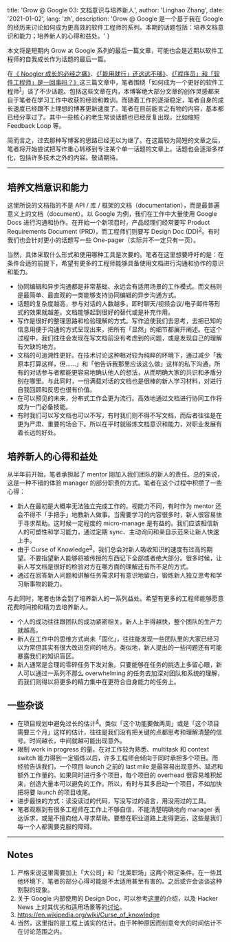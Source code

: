 
  title: 'Grow @ Google 03: 文档意识与培养新人',
  author: 'Linghao Zhang',
  date: '2021-01-02',
  lang: 'zh',
  description: 'Grow @ Google 是一个基于我在 Google 的经历来讨论如何成为更高效的软件工程师的系列。本期的话题包括：培养文档意识和能力；培养新人的心得和益处。'
}


<!-- content start here -->

本文将是短期内 Grow at Google 系列的最后一篇文章，可能也会是近期以软件工程师的自我成长作为话题的最后一篇。

在[《 Noogler 成长的必经之痛》](https://linghao.io/posts/grow-at-google-01)、[《「能用就行」还远远不够》](https://linghao.io/posts/grow-at-google-02)、[《「程序员」和「软件工程师」是一回事吗？》](https://linghao.io/posts/programming-vs-software-engineering)这三篇文章中，笔者围绕「如何成为一个更好的软件工程师<sup>[1](#notes)</sup>」谈了不少话题。包括这些文章在内，本博客绝大部分文章的创作灵感都来自于笔者在学习工作中收获的经验和教训。而随着工作的逐渐稳定，笔者自身的成长速度已经跟不上理想的博客更新速度了。笔者在目前能言之有物的内容，基本都已经分享过了。其中一些核心的老生常谈话题也已经反复出现，比如缩短 Feedback Loop 等。

简而言之，过去那种写博客的思路已经无以为继了。在这篇较为简短的文章之后，笔者将开始尝试把写作重心转移到专注某个单一话题的文章上。话题也会逐渐多样化，包括许多技术之外的内容。敬请期待。

---

## 培养文档意识和能力

这里所说的文档指的不是 API / 库 / 框架的文档（documentation），而是最普遍意义上的文档（document）。以 Google 为例，我们在工作中大量使用 Google Docs 进行沟通和协作。在开始一个新项目时，产品经理们经常要写 Product Requirements Document (PRD)，而工程师们则要写 Design Doc (DD)<sup>[2](#notes)</sup>。有时我们也会针对更小的话题写一些 One-pager（实际并不一定只有一页）。

当然，具体采取什么形式和使用哪种工具是次要的。笔者在这里想要呼吁的是：在条件合适的前提下，希望有更多的工程师能够具备使用文档进行沟通和协作的意识和能力。

- 协同编辑和异步沟通都是非常基础、永远会有适用场景的工作模式。而文档则是最简单、最直观的一类能够支持协同编辑的异步沟通方式。
- 话题的复杂度越高，参与对话的人数越多，即时聊天/视频会议/电子邮件等形式的效果就越差。文档能够起到很好的替代或是补充作用。
- 写作是很好的整理思路和检验理解的方式。写作迫使我们去思考，去把已知的信息用便于沟通的方式呈现出来，把所有「显然」的细节都展开阐述。在这个过程中，我们往往会发现在写文档前没有考虑到的问题，或是发现自己的理解有欠缺的地方。
- 文档的可追溯性更好。在技术讨论这种相对较为纯粹的环境下，通过减少「我原本打算这样，但……」和「他告诉我那里应该这么做」这样的私下沟通，所有的对话参与者都能更容易地确认他人的想法，从而明确大家的共识和矛盾分别在哪里。与此同时，一份满载对话的文档也是很棒的新人学习材料，对进行自我回顾和反思也很有价值。
- 在可以预见的未来，分布式工作会更为流行。高效地通过文档进行协同工作将成为一门必备技能。
- 有时我们可以写文档也可以不写，有时我们则不得不写文档，而后者往往是在更为严肃、重要的场合下。所以在平时就锻炼文档意识和能力，对职业发展有着长远的好处。

## 培养新人的心得和益处

从半年前开始，笔者承担起了 mentor 刚加入我们团队的新人的责任。总的来说，这是一种不错的体验 manager 的部分职责的方式。笔者在这个过程中积攒了一些心得：

- 新人在最初是大概率无法独立完成工作的。视能力不同，有时作为 mentor 还会不得不「手把手」地教新人做事。当需要学习的内容很多时，新人很容易怯于寻求帮助。这时候一定程度的 micro-manage 是有益的。我们应该相信新人的可塑性和学习能力，通过定期 sync、主动询问和亲自示范来让新人快速上手。
- 由于 Curse of Knowledge<sup>[3](#notes)</sup>，我们总会对新人吸收知识的速度有过高的期望。不要指望新人能够将被传授的东西记下全部或者绝大部分。很多时候，让新人写文档是很好的检验对方在哪方面的理解还有所不足的方式。
- 通过在回答新人问题和讲解任务需求时有意识地留白，锻炼新人独立思考和学习新事物的能力。

与此同时，笔者也体会到了培养新人的一系列益处。希望有更多的工程师能够愿意花费时间按和精力去培养新人。

- 个人的成功往往跟团队的成功紧密相关。新人上手得越快，整个团队的生产力就越高。
- 新人在工作中的思维方式尚未「固化」，往往能发现一些团队里的大家已经习以为常但其实有很大改进空间的地方。类似地，新人提出的一些问题还有可能暴露我们的知识盲区。
- 新人通常是合理的零碎任务下发对象。只要能够在任务的挑选上多留心眼，新人可以通过一系列不那么 overwhelming 的任务去加深对团队和系统的理解，而我们则得以将更多的精力集中在更符合自身能力的任务上。

## 一些杂谈

- 在项目规划中避免过长的估计<sup>[4](#notes)</sup>。类似「这个功能要做两周」或是「这个项目需要三个月」这样的估计，往往是我们没有把关键的点都思考和理解清楚的信号。时间越长，中间就越可能出现意外。
- 限制 work in progress 的量。在对工作较为熟悉、multitask 和 context switch 能力得到一定锻炼以后，许多工程师会倾向于同时承担多个项目。而经验告诉我们，一个项目 launch 之前的 last mile 是最容易出现意外、延迟和额外工作量的。如果同时进行多个项目，每个项目的 overhead 很容易堆积起来，创造大量本可以避免的工作。所以，有时与其多启动一个项目，不如加快把将要 launch 的项目收尾。
- 进步最快的方式：读没读过的代码，写没写过的语言，用没用过的工具。
- 笔者观察到有很多工程师在工作上不够自信，不能清楚明确地向 manager 表达诉求，或是不擅向他人寻求帮助。要想在职业道路上走得更远，这些是我们每一个人都需要克服的障碍。

---

## Notes

1. 严格来说这里需要加上「大公司」和「北美职场」这两个限定条件。在一些其他环境下，笔者的部分心得可能是不太适用甚至有害的。之后或许会谈谈这种割裂的现象。
2. 关于 Google 内部使用的 Design Doc，可以参考[这里](https://www.industrialempathy.com/posts/design-docs-at-google/)的介绍，以及 Hacker News 上对其优劣和适用场景等的[讨论](https://news.ycombinator.com/item?id=23915521)。
3. https://en.wikipedia.org/wiki/Curse_of_knowledge
4. 当然，这里指的是工程上诚实的估计。由于种种原因而刻意夸大的时间估计不在讨论范围之内。